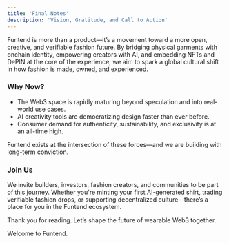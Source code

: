 ```yaml
---
title: 'Final Notes'
description: 'Vision, Gratitude, and Call to Action'
---
```


Funtend is more than a product—it’s a movement toward a more open, creative, and verifiable fashion future. By bridging physical garments with onchain identity, empowering creators with AI, and embedding NFTs and DePIN at the core of the experience, we aim to spark a global cultural shift in how fashion is made, owned, and experienced.

### **Why Now?**
- The Web3 space is rapidly maturing beyond speculation and into real-world use cases.
- AI creativity tools are democratizing design faster than ever before.
- Consumer demand for authenticity, sustainability, and exclusivity is at an all-time high.

Funtend exists at the intersection of these forces—and we are building with long-term conviction.

### **Join Us**
We invite builders, investors, fashion creators, and communities to be part of this journey. Whether you're minting your first AI-generated shirt, trading verifiable fashion drops, or supporting decentralized culture—there’s a place for you in the Funtend ecosystem.

Thank you for reading. Let’s shape the future of wearable Web3 together.

Welcome to Funtend.

